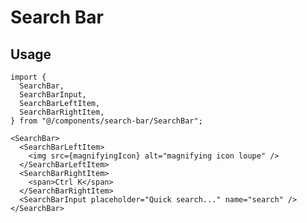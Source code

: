 # Search Bar

## Usage

```tsx
import {
  SearchBar,
  SearchBarInput,
  SearchBarLeftItem,
  SearchBarRightItem,
} from "@/components/search-bar/SearchBar";
```

```tsx
<SearchBar>
  <SearchBarLeftItem>
    <img src={magnifyingIcon} alt="magnifying icon loupe" />
  </SearchBarLeftItem>
  <SearchBarRightItem>
    <span>Ctrl K</span>
  </SearchBarRightItem>
  <SearchBarInput placeholder="Quick search..." name="search" />
</SearchBar>
```
